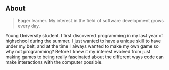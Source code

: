 ## About

> Eager learner. My interest in the field of software development grows every day.

Young University student. I first discovered programming in my last year of highschool during the summer. I just wanted to have a unique skill to have under my belt, and at the time I always wanted to make my own game so why not programming? Before I knew it my interest evolved from just making games to being really fascinated about the different ways code can make interactions with the computer possible.

